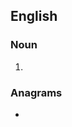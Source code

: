 {{also|Rapers}}
==English==

===Noun===
{{head|en|noun form}}

# {{plural of|raper|lang=en}}

===Anagrams===
* {{anagrams|en|a=aeprrs|parers|parser|rasper|sparer|sparre}}